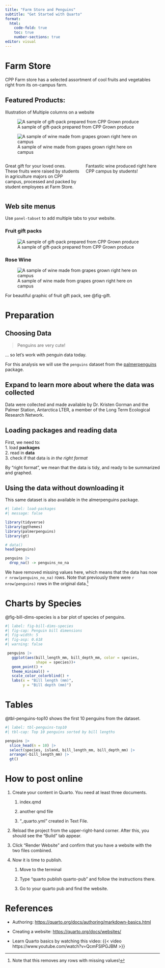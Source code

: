 ```yaml
---
title: "Farm Store and Penguins"
subtitle: "Get Started with Quarto"
format: 
  html:
    code-fold: true
    toc: true
    number-sections: true
editor: visual
---
```


# Farm Store

CPP Farm store has a selected assortment of cool fruits and vegetables right from its on-campus farm.

## Featured Products:

Illustration of Multiple columns on a website

::: {layout-ncol="2"}
![A sample of gift-pack prepared from CPP Grown produce](gift-pack2022.jpg){#fig-gift}

![A sample of wine made from grapes grown right here on campus](2022-hv-zin-rose-755x325.jpg){#fig-wine}
:::

::: columns
::: {.column width="50%"}
Great gift for your loved ones. These fruits were raised by students in agriculture majors on CPP campus, processed and packed by student employees at Farm Store.
:::

::: {.column width="50%"}
Fantastic wine produced right here CPP campus by students!
:::
:::

## Web site menus

Use `panel-tabset` to add multiple tabs to your website.

::: panel-tabset
### Fruit gift packs

![A sample of gift-pack prepared from CPP Grown produce](gift-pack2022.jpg)

### Rose Wine

![A sample of wine made from grapes grown right here on campus](2022-hv-zin-rose-755x325.jpg)
:::

For beautiful graphic of fruit gift pack, see @fig-gift.

# Preparation

## Choosing Data

> Penguins are very cute!

... so let's work with penguin data today.

::: callout-note
For this analysis we will use the `penguins` dataset from the [palmerpenguins](https://allisonhorst.github.io/palmerpenguins/) package.
:::

::: {.callout-caution collapse="true"}
## Expand to learn more about where the data was collected

Data were collected and made available by Dr. Kristen Gorman and the Palmer Station, Antarctica LTER, a member of the Long Term Ecological Research Network.
:::

## Loading packages and reading data

First, we need to:\
1. load **packages**\
2. read in **data**\
3. check if that data is *in the right format*

[By "right format", we mean that the data is tidy, and ready to be summarized and graphed.]{.aside}

::: callout-tip
## Using the data without downloading it

This same dataset is also available in the almerpenguins package.
:::

```r
#| label: load-packages
#| message: false

library(tidyverse)
library(ggthemes)
library(palmerpenguins)
library(gt)

# data()
head(penguins)

penguins |> 
  drop_na() -> penguins_no_na
```

We have removed missing values here, which means that the data has now `r nrow(penguins_no_na)` rows. Note that previously there were `r nrow(penguins)` rows in the original data.[^1]

[^1]: Note that this removes any rows with missing values!

# Charts by Species

@fig-bill-dims-species is a bar plot of species of penguins.

```r
#| label: fig-bill-dims-species
#| fig-cap: Penguin bill dimensions
#| fig-width: 5
#| fig-asp: 0.618
#| warning: false

 penguins |> 
   ggplot(aes(bill_length_mm, bill_depth_mm, color = species,
              shape = species))+
   geom_point() +
   theme_minimal() +
   scale_color_colorblind() +
   labs(x = "Bill length (mm)",
        y = "Bill depth (mm)")

```

# Tables

@tbl-penguins-top10 shows the first 10 penguins from the dataset.

```r
#| label: tbl-penguins-top10
#| tbl-cap: Top 10 penguins sorted by bill lengths

penguins |> 
  slice_head(n = 10) |> 
  select(species, island, bill_length_mm, bill_depth_mm) |> 
  arrange(-bill_length_mm) |> 
  gt()

```

# How to post online

1.  Create your content in Quarto. You need at least three documents.

    1.  index.qmd

    2.  another qmd file

    3.  "\_quarto.yml" created in Text File.

2.  Reload the project from the upper-right-hand corner. After this, you should see the "Build" tab appear.

3.  Click "Render Website" and confirm that you have a website with the two files combined.

4.  Now it is time to publish.

    1.  Move to the terminal

    2.  Type "quarto publish quarto-pub" and follow the instructions there.

    3.  Go to your quarto pub and find the website.

# References

-   Authoring: <https://quarto.org/docs/authoring/markdown-basics.html>

-   Creating a website: <https://quarto.org/docs/websites/>
-   Learn Quarto basics by watching this video: {{< video https://www.youtube.com/watch?v=QcmFSIPGJBM >}}
